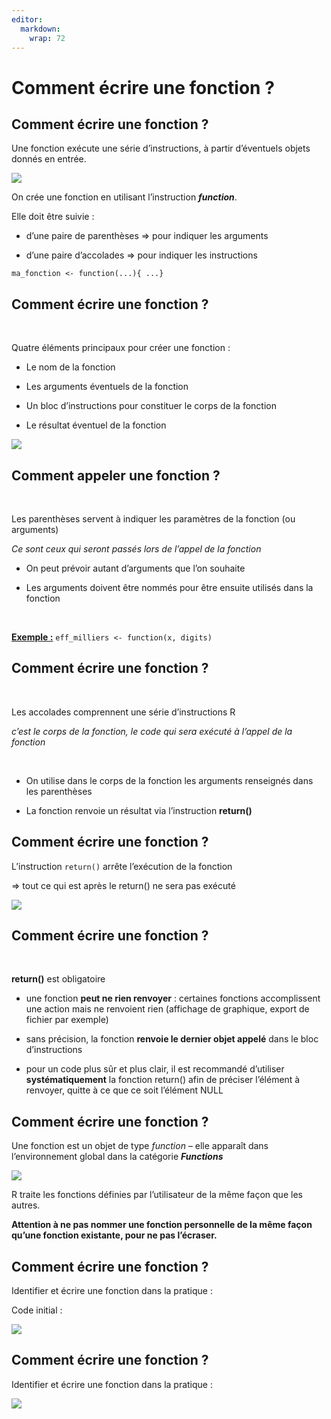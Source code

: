 ```yaml
---
editor: 
  markdown: 
    wrap: 72
---
```


# Comment écrire une fonction ? {.backgroundTitre .unnumbered}

## Comment écrire une fonction ?

Une fonction exécute une série d’instructions, à partir d’éventuels
objets donnés en entrée.

![](img/clipboard-function1.png){fig-align="center"}

On crée une fonction en utilisant l’instruction ***function***.

Elle doit être suivie :

-   d’une paire de parenthèses ⇒ pour indiquer les arguments

-   d’une paire d’accolades ⇒ pour indiquer les instructions

`ma_fonction <- function(...){ ...}`

## Comment écrire une fonction ?

<br>

Quatre éléments principaux pour créer une fonction :

-   Le nom de la fonction

-   Les arguments éventuels de la fonction

-   Un bloc d’instructions pour constituer le corps de la fonction

-   Le résultat éventuel de la fonction

![](img/clipboard-function2.png){fig-align="center"}

## Comment appeler une fonction ?

<br>

[Les parenthèses servent à indiquer les paramètres de la fonction (ou
arguments)]{.Terre_battue1}

*Ce sont ceux qui seront passés lors de l’appel de la fonction*

-   On peut prévoir autant d’arguments que l’on souhaite

-   Les arguments doivent être nommés pour être ensuite utilisés dans
    la fonction

<br>

[**Exemple :**]{.underline} `eff_milliers <- function(x, digits)`

## Comment écrire une fonction ?

<br>

Les accolades comprennent une série d’instructions R

*c’est le corps de la fonction, le code qui sera exécuté à l’appel de la fonction*

<br>

- On utilise dans le corps de la fonction les arguments renseignés dans
les parenthèses

- La fonction renvoie un résultat via l’instruction **return()**

## Comment écrire une fonction ?

L’instruction `return()` arrête l’exécution de la fonction

⇒ tout ce qui est après le return() ne sera pas exécuté

![](img/clipboard-ecrire5.png)

## Comment écrire une fonction ?

<br>

[**return()** est obligatoire]{.red}


-   une fonction **peut ne rien renvoyer** : certaines fonctions
    accomplissent une action mais ne renvoient rien (affichage de
    graphique, export de fichier par exemple)

-   sans précision, la fonction **renvoie le dernier objet appelé** dans
    le bloc d’instructions

-   pour un code plus sûr et plus clair, il est recommandé d'utiliser
    **systématiquement** la fonction return() afin de préciser l'élément
    à renvoyer, quitte à ce que ce soit l’élément NULL

## Comment écrire une fonction ?

Une fonction est un objet de type *function* – elle apparaît dans
l’environnement global dans la catégorie ***Functions***

![](img/clipboard-ecrire7.png){fig-align="center"}

R traite les fonctions définies par l’utilisateur de la même façon que
les autres.  


 [**Attention à ne pas nommer une fonction personnelle de la même façon qu’une fonction existante, pour ne pas l’écraser.**]{.red}


## Comment écrire une fonction ?

Identifier et écrire une fonction dans la pratique :

Code initial :

![](img/clipboard-ecrire8.png)

## Comment écrire une fonction ?

Identifier et écrire une fonction dans la pratique :

![](img/clipboard-ecrire9.png)
